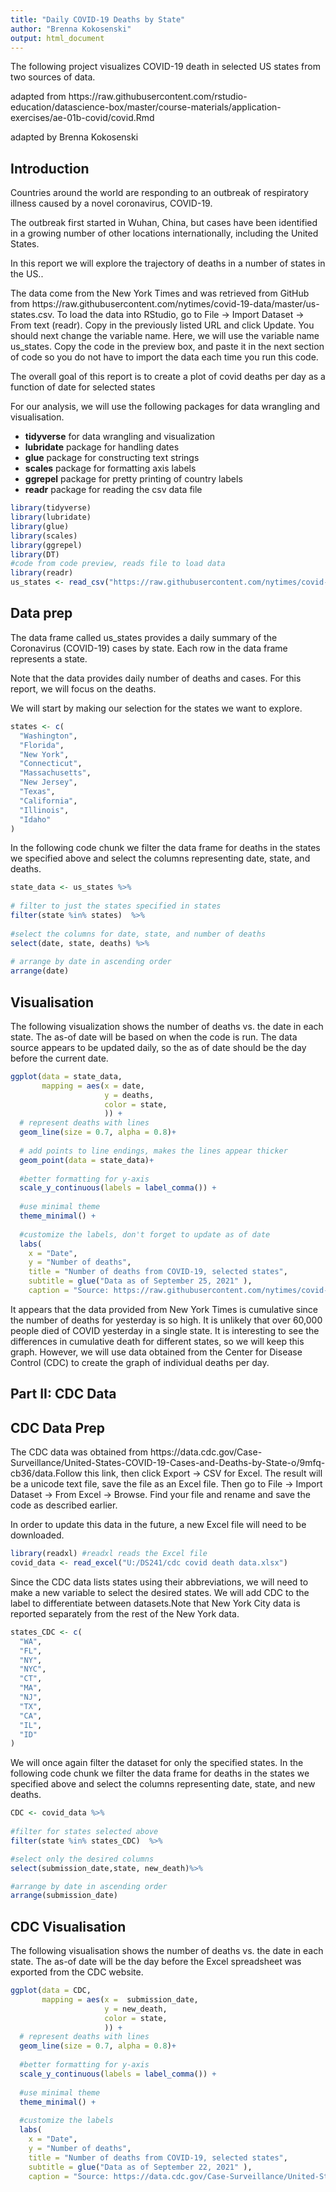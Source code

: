 ---
title: "Daily COVID-19 Deaths by State"
author: "Brenna Kokosenski"
output: html_document
---
The following project visualizes COVID-19 death in selected US states from two sources of data. 

adapted from https://raw.githubusercontent.com/rstudio-education/datascience-box/master/course-materials/application-exercises/ae-01b-covid/covid.Rmd

adapted by Brenna Kokosenski

## Introduction

Countries around the world are responding to an outbreak of respiratory illness caused by a novel coronavirus, COVID-19.

The outbreak first started in Wuhan, China, but cases have been identified in a growing number of other locations internationally, including the United States.

In this report we will explore the trajectory of deaths in a number of states in the US..

The data come from the New York Times and was retrieved from GitHub from https://raw.githubusercontent.com/nytimes/covid-19-data/master/us-states.csv. To load the data into RStudio, go to File -> Import Dataset -> From text (readr). Copy in the previously listed URL and click Update. You should next change the variable name. Here, we will use the variable name us_states. Copy the code in the preview box, and paste it in the next section of code so you do not have to import the data each time you run this code.

The overall goal of this report is to create a plot of covid deaths per day as a function of date for selected states

For our analysis, we will use the following packages for data wrangling and visualisation.

-   **tidyverse** for data wrangling and visualization
-   **lubridate** package for handling dates
-   **glue** package for constructing text strings
-   **scales** package for formatting axis labels
-   **ggrepel** package for pretty printing of country labels
-   **readr** package for reading the csv data file



```{r load-packages, warning=FALSE, message=FALSE}

library(tidyverse)
library(lubridate)
library(glue)
library(scales)
library(ggrepel)
library(DT)
#code from code preview, reads file to load data
library(readr)
us_states <- read_csv("https://raw.githubusercontent.com/nytimes/covid-19-data/master/us-states.csv")
```

## Data prep

The data frame called us_states provides a daily summary of the Coronavirus (COVID-19) cases by state.
Each row in the data frame represents a state.

Note that the data provides daily number of deaths and cases.
For this report, we will focus on the deaths.

We will start by making our selection for the states we want to explore.


```{r select-states}
states <- c(
  "Washington",
  "Florida",
  "New York",
  "Connecticut",
  "Massachusetts",
  "New Jersey",
  "Texas",
  "California",
  "Illinois",
  "Idaho"
)

```

In the following code chunk we filter the data frame for deaths in the states we specified above and select the columns representing date, state, and deaths.


```{r}
state_data <- us_states %>%
  
# filter to just the states specified in states  
filter(state %in% states)  %>%
  
#select the columns for date, state, and number of deaths
select(date, state, deaths) %>%
  
# arrange by date in ascending order
arrange(date)

```


## Visualisation

The following visualization shows the number of deaths vs. the date in each state. The as-of date will be based on when the code is run. The data source appears to be updated daily, so the as of date should be the day before the current date. 

```{r visualise, warning=FALSE}
ggplot(data = state_data,
       mapping = aes(x = date, 
                     y = deaths, 
                     color = state, 
                     )) +
  # represent deaths with lines
  geom_line(size = 0.7, alpha = 0.8)+
  
  # add points to line endings, makes the lines appear thicker
  geom_point(data = state_data)+
  
  #better formatting for y-axis
  scale_y_continuous(labels = label_comma()) +
  
  #use minimal theme
  theme_minimal() +
  
  #customize the labels, don't forget to update as of date
  labs(
    x = "Date",
    y = "Number of deaths",
    title = "Number of deaths from COVID-19, selected states",
    subtitle = glue("Data as of September 25, 2021" ), 
    caption = "Source: https://raw.githubusercontent.com/nytimes/covid-19-data/master/us-states.csv")
```

It appears that the data provided from New York Times is cumulative since the number of deaths for yesterday is so high. It is unlikely that over 60,000 people died of COVID yesterday in a single state. It is interesting to see the differences in cumulative death for different states, so we will keep this graph. However, we will use data obtained from the Center for Disease Control (CDC) to create the graph of individual deaths per day.


## Part II: CDC Data

## CDC Data Prep
The CDC data was obtained from https://data.cdc.gov/Case-Surveillance/United-States-COVID-19-Cases-and-Deaths-by-State-o/9mfq-cb36/data.Follow this link, then click Export -> CSV for Excel. The result will be a unicode text file, save the file as an Excel file. Then go to File -> Import Dataset -> From Excel -> Browse. Find your file and rename and save the code as described earlier.

In order to update this data in the future, a new Excel file will need to be downloaded.

```{r}
library(readxl) #readxl reads the Excel file
covid_data <- read_excel("U:/DS241/cdc covid death data.xlsx")
```


Since the CDC data lists states using their abbreviations, we will need to make a new variable to select the desired states. We will add CDC to the label to differentiate between datasets.Note that New York City data is reported separately from the rest of the New York data.

```{r select}
states_CDC <- c(
  "WA",
  "FL",
  "NY",
  "NYC",
  "CT",
  "MA",
  "NJ",
  "TX",
  "CA",
  "IL",
  "ID"
)

```

We will once again filter the dataset for only the specified states. In the following code chunk we filter the data frame for deaths in the states we specified above and select the columns representing date, state, and new deaths.

```{r}
CDC <- covid_data %>%
  
#filter for states selected above
filter(state %in% states_CDC)  %>%

#select only the desired columns
select(submission_date,state, new_death)%>% 

#arrange by date in ascending order 
arrange(submission_date)

```


## CDC Visualisation

The following visualisation shows the number of deaths vs. the date in each state. The as-of date will be the day before the Excel spreadsheet was exported from the CDC website.

```{r}
ggplot(data = CDC,
       mapping = aes(x =  submission_date, 
                     y = new_death, 
                     color = state, 
                     )) +
  # represent deaths with lines
  geom_line(size = 0.7, alpha = 0.8)+
  
  #better formatting for y-axis
  scale_y_continuous(labels = label_comma()) +
  
  #use minimal theme
  theme_minimal() +
  
  #customize the labels
  labs(
    x = "Date",
    y = "Number of deaths",
    title = "Number of deaths from COVID-19, selected states",
    subtitle = glue("Data as of September 22, 2021" ),
    caption = "Source: https://data.cdc.gov/Case-Surveillance/United-States-COVID-19-Cases-and-Deaths-by-State-o/9mfq-cb36/data")
```
